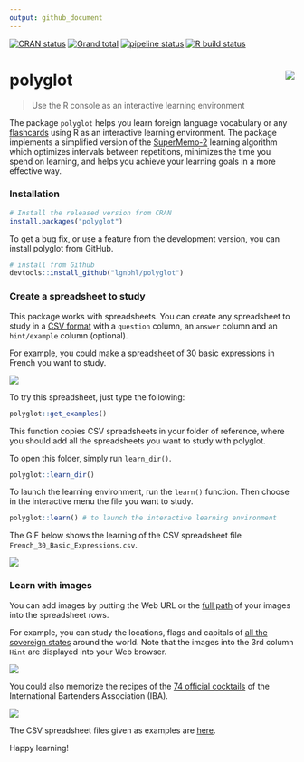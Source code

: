 ```yaml
---
output: github_document
---
```


<!-- README.md is generated from README.Rmd. Please edit that file -->

<!-- badges: start -->
[![CRAN status](https://www.r-pkg.org/badges/version/polyglot)](https://CRAN.R-project.org/package=polyglot)
[![Grand total](https://cranlogs.r-pkg.org/badges/grand-total/polyglot)](https://cran.r-project.org/package=polyglot)
[![pipeline status](https://gitlab.com/lgnbhl/polyglot/badges/master/pipeline.svg)](https://gitlab.com/lgnbhl/polyglot/pipelines)
[![R build status](https://github.com/lgnbhl/polyglot/workflows/R-CMD-check/badge.svg)](https://github.com/lgnbhl/polyglot/actions)
<!-- badges: end -->

# polyglot <img src="man/figures/logo.png" align="right" />

> Use the R console as an interactive learning environment

The package `polyglot` helps you learn foreign language vocabulary or any [flashcards](https://en.wikipedia.org/wiki/Flashcard) using R as an interactive learning environment. The package implements a simplified version of the [SuperMemo-2](https://www.supermemo.com/en/archives1990-2015/english/ol/sm2) learning algorithm which optimizes intervals between repetitions, minimizes the time you spend on learning, and helps you achieve your learning goals in a more effective way.

### Installation

```r
# Install the released version from CRAN
install.packages("polyglot")
```

To get a bug fix, or use a feature from the development version, you can install polyglot from GitHub.

```r
# install from Github
devtools::install_github("lgnbhl/polyglot")
```

### Create a spreadsheet to study

This package works with spreadsheets. You can create any spreadsheet to study in a [CSV format](https://en.wikipedia.org/wiki/Comma-separated_values) with a ```question``` column, an ```answer``` column and an ```hint/example``` column (optional). 

For example, you could make a spreadsheet of 30 basic expressions in French you want to study.

![](man/figures/screenshot1.png)

To try this spreadsheet, just type the following:

```r
polyglot::get_examples()
```

This function copies CSV spreadsheets in your folder of reference, where you should add all the spreadsheets you want to study with polyglot.

To open this folder, simply run ```learn_dir()```.

```r
polyglot::learn_dir()
```

To launch the learning environment, run the ```learn()``` function. Then choose in the interactive menu the file you want to study.

```r
polyglot::learn() # to launch the interactive learning environment
```

The GIF below shows the learning of the CSV spreadsheet file ```French_30_Basic_Expressions.csv```.

![](man/figures/screenshot2.gif)

### Learn with images

You can add images by putting the Web URL or the [full path](https://en.wikipedia.org/wiki/Path_(computing)) of your images into the spreadsheet rows.

For example, you can study the locations, flags and capitals of [all the sovereign states](https://en.wikipedia.org/wiki/List_of_sovereign_states) around the world. Note that the images into the 3rd column ```Hint``` are displayed into your Web browser.

![](man/figures/polyglot_world.gif)

You could also memorize the recipes of the [74 official cocktails](https://en.wikipedia.org/wiki/List_of_IBA_official_cocktails) of the International Bartenders Association (IBA).

![](man/figures/polyglot_cocktails.gif)

The CSV spreadsheet files given as examples are [here](https://github.com/lgnbhl/polyglot/tree/master/inst/extdata).

Happy learning!
